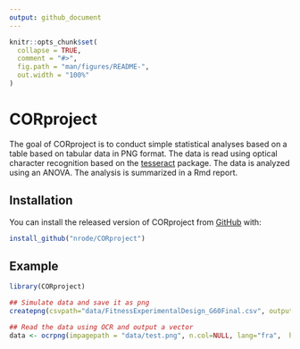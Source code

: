 ```yaml
---
output: github_document
---
```


<!-- README.md is generated from README.Rmd. Please edit that file -->

```r
knitr::opts_chunk$set(
  collapse = TRUE,
  comment = "#>",
  fig.path = "man/figures/README-",
  out.width = "100%"
)
```

# CORproject

<!-- badges: start -->
<!-- badges: end -->

The goal of CORproject is to conduct simple statistical analyses based on a table based on tabular data in PNG format. The data is read using optical character recognition based on the [tesseract](https://github.com/tesseract-ocr/tesseract) package. The data is analyzed using an ANOVA. The analysis is summarized in a Rmd report.

## Installation

You can install the released version of CORproject from [GitHub](https://github.com/nrode/CORproject) with:

``` r
install_github("nrode/CORproject")
```

## Example

```r
library(CORproject)

## Simulate data and save it as png
createpng(csvpath="data/FitnessExperimentalDesign_G60Final.csv", outputpng="data/test.png")

## Read the data using OCR and output a vector
data <- ocrpng(impagepath = "data/test.png", n.col=NULL, lang="fra",  header=TRUE)

```



